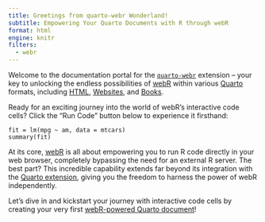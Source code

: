 ```yaml
---
title: Greetings from quarto-webr Wonderland!
subtitle: Empowering Your Quarto Documents with R through webR
format: html
engine: knitr
filters:
  - webr
---
```


Welcome to the documentation portal for the [`quarto-webr`](https://github.com/coatless/quarto-webr) extension – your key to unlocking the endless possibilities of [webR](https://docs.r-wasm.org/webr/latest/) within various [Quarto](https://quarto.org/) formats, including [HTML](https://quarto.org/docs/output-formats/html-basics.html), [Websites](https://quarto.org/docs/websites/), and [Books](https://quarto.org/docs/books). 

Ready for an exciting journey into the world of webR's interactive code cells? Click the "Run Code" button below to experience it firsthand:

```webr-r
fit = lm(mpg ~ am, data = mtcars)
summary(fit)
```

At its core, [webR](https://docs.r-wasm.org/webr/latest/) is all about empowering you to run R code directly in your web browser, completely bypassing the need for an external R server. The best part? This incredible capability extends far beyond its integration with the [Quarto extension](https://github.com/coatless/quarto-webr), giving you the freedom to harness the power of webR independently.

Let's dive in and kickstart your journey with interactive code cells by creating your very first [webR-powered Quarto document](webr-first-steps.qmd)!
